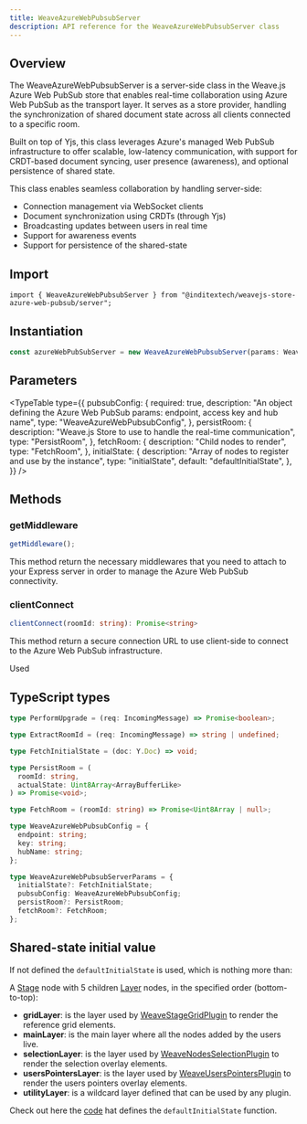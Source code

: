 ```yaml
---
title: WeaveAzureWebPubsubServer
description: API reference for the WeaveAzureWebPubsubServer class
---
```



## Overview

The WeaveAzureWebPubsubServer is a server-side class in the Weave.js Azure Web PubSub store
that enables real-time collaboration using Azure Web PubSub as the transport layer. It serves
as a store provider, handling the synchronization of shared document state across all clients
connected to a specific room.

Built on top of Yjs, this class leverages Azure's managed Web PubSub infrastructure to offer scalable,
low-latency communication, with support for CRDT-based document syncing, user presence (awareness),
and optional persistence of shared state.

This class enables seamless collaboration by handling server-side:

- Connection management via WebSocket clients
- Document synchronization using CRDTs (through Yjs)
- Broadcasting updates between users in real time
- Support for awareness events
- Support for persistence of the shared-state

## Import

```shell
import { WeaveAzureWebPubsubServer } from "@inditextech/weavejs-store-azure-web-pubsub/server";
```

## Instantiation

```ts
const azureWebPubSubServer = new WeaveAzureWebPubsubServer(params: WeaveAzureWebPubsubServerParams);
```

## Parameters

<TypeTable
  type={{
    pubsubConfig: {
      required: true,
      description:
        "An object defining the Azure Web PubSub params: endpoint, access key and hub name",
      type: "WeaveAzureWebPubsubConfig",
    },
    persistRoom: {
      description:
        "Weave.js Store to use to handle the real-time communication",
      type: "PersistRoom",
    },
    fetchRoom: {
      description: "Child nodes to render",
      type: "FetchRoom",
    },
    initialState: {
      description: "Array of nodes to register and use by the instance",
      type: "initialState",
      default: "defaultInitialState",
    },
  }}
/>

## Methods

### getMiddleware

```ts
getMiddleware();
```

This method return the necessary middlewares that you need to attach to your Express
server in order to manage the Azure Web PubSub connectivity.

### clientConnect

```ts
clientConnect(roomId: string): Promise<string>
```

This method return a secure connection URL to use client-side to connect to the Azure
Web PubSub infrastructure.

Used

## TypeScript types

```ts
type PerformUpgrade = (req: IncomingMessage) => Promise<boolean>;

type ExtractRoomId = (req: IncomingMessage) => string | undefined;

type FetchInitialState = (doc: Y.Doc) => void;

type PersistRoom = (
  roomId: string,
  actualState: Uint8Array<ArrayBufferLike>
) => Promise<void>;

type FetchRoom = (roomId: string) => Promise<Uint8Array | null>;

type WeaveAzureWebPubsubConfig = {
  endpoint: string;
  key: string;
  hubName: string;
};

type WeaveAzureWebPubsubServerParams = {
  initialState?: FetchInitialState;
  pubsubConfig: WeaveAzureWebPubsubConfig;
  persistRoom?: PersistRoom;
  fetchRoom?: FetchRoom;
};
```

## Shared-state initial value

If not defined the `defaultInitialState` is used, which is nothing more than:

<Mermaid
  chart="
flowchart TD;
  Stage --> gridLayer;
  Stage --> mainLayer;
  Stage --> selectionLayer;
  Stage --> usersPointersLayer;
  Stage --> utilityLayer;"
/>

A [Stage](/docs/main/build/nodes/stage) node with 5 children [Layer](/docs/main/build/nodes/layer)
nodes, in the specified order (bottom-to-top):

- **gridLayer**: is the layer used by [WeaveStageGridPlugin](/docs/main/build/plugins/stage-grid)
  to render the reference grid elements.
- **mainLayer**: is the main layer where all the nodes added by the users live.
- **selectionLayer**: is the layer used by [WeaveNodesSelectionPlugin](/docs/main/build/plugins/nodes-selection)
  to render the selection overlay elements.
- **usersPointersLayer**: is the layer used by [WeaveUsersPointersPlugin](/docs/main/build/plugins/users-pointers)
  to render the users pointers overlay elements.
- **utilityLayer**: is a wildcard layer defined that can be used by any plugin.

Check out here the [code](https://github.com/InditexTech/weavejs/blob/main/code/packages/store-azure-web-pubsub/src/server/default-initial-state.ts)
hat defines the `defaultInitialState` function.
